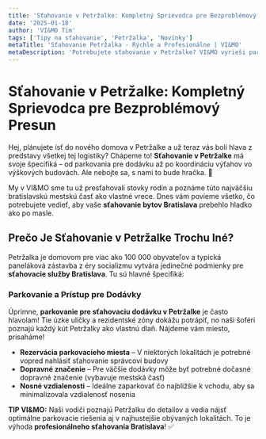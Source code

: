 ```yaml
---
title: 'Sťahovanie v Petržalke: Kompletný Sprievodca pre Bezproblémový Presun'
date: '2025-01-18'
author: 'VI&MO Tím'
tags: ['Tipy na sťahovanie', 'Petržalka', 'Novinky']
metaTitle: 'Sťahovanie Petržalka - Rýchle a Profesionálne | VI&MO'
metaDescription: 'Potrebujete sťahovanie v Petržalke? VI&MO vyrieši parkovanie, výťahy a logistiku. Bezplatná cenová kalkulácia ☎️ +421 911 275 755'
---
```


# Sťahovanie v Petržalke: Kompletný Sprievodca pre Bezproblémový Presun

Hej, plánujete ísť do nového domova v Petržalke a už teraz vás bolí hlava z predstavy všetkej tej logistiky? Chápeme to! **Sťahovanie v Petržalke** má svoje špecifiká – od parkovania pre dodávku až po koordináciu výťahov vo výškových budovách. Ale nebojte sa, s nami to bude hračka. 🚚

My v VI&MO sme tu už presťahovali stovky rodín a poznáme túto najväčšiu bratislavskú mestskú časť ako vlastné vrece. Dnes vám povieme všetko, čo potrebujete vedieť, aby vaše **sťahovanie bytov Bratislava** prebehlo hladko ako po masle.

## Prečo Je Sťahovanie v Petržalke Trochu Iné?

Petržalka je domovom pre viac ako 100 000 obyvateľov a typická paneláková zástavba z éry socializmu vytvára jedinečné podmienky pre **sťahovacie služby Bratislava**. Tu sú hlavné špecifiká:

### Parkovanie a Prístup pre Dodávky

Úprimne, **parkovanie pre sťahovaciu dodávku v Petržalke** je často hlavolam! Tie úzke uličky a rezidentské zóny dokážu potrápiť, no naši šoféri poznajú každý kút Petržalky ako vlastnú dlaň. Nájdeme vám miesto, prisaháme!

<ul>
<li><strong>Rezervácia parkovacieho miesta</strong> – V niektorých lokalitách je potrebné vopred nahlásiť sťahovanie správcovi budovy</li>
<li><strong>Dopravné značenie</strong> – Pre väčšie dodávky môže byť potrebné dočasné dopravné značenie (vybavuje mestská časť)</li>
<li><strong>Nosné vzdialenosti</strong> – Ideálne zaparkovať čo najbližšie k vchodu, aby sa minimalizovala vzdialenosť nosenia</li>
</ul>

**TIP VI&MO:** Naši vodiči poznajú Petržalku do detailov a vedia nájsť optimálne parkovacie riešenia aj v najhustejšie obývaných lokalitách. To je výhoda **profesionálneho sťahovania Bratislava**! ✅
